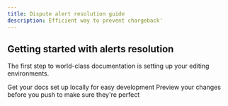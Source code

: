 ```yaml
---
title: Dispute alert resolution guide
description: Efficient way to prevent chargeback'
---
```


## Getting started with alerts resolution

The first step to world-class documentation is setting up your editing environments.

<CardGroup cols={2}>
  <Card
    title="Access your dashboard"
    icon="book-open-cover"
    href="https://app.trusto.io"
  >
    Get your docs set up locally for easy development
  </Card>
  <Card
    title="API Reference"
    icon="code"
    href="api-reference"
  >
    Preview your changes before you push to make sure they're perfect
  </Card>
</CardGroup>
